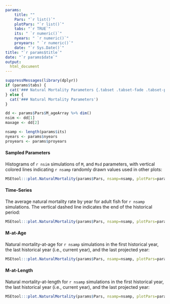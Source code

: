 ---
params: 
    title: ""
    Pars: "`r list()`"
    plotPars: "`r list()`"
    tabs: "`r TRUE`"
    its: " `r numeric()`"
    nyears: " `r numeric()`"
    proyears: " `r numeric()`"
    date: "`r Sys.Date()`"
title: "`r params$title`"
date: "`r params$date`"
output:
  html_document
---

```{r, echo=FALSE, results="asis"}
suppressMessages(library(dplyr))
if (params$tabs) {
  cat('### Natural Mortality Parameters {.tabset .tabset-fade .tabset-pills}' )
} else {
  cat('### Natural Mortality Parameters')
}

dd <- params$Pars$M_ageArray %>% dim()
nsim <- dd[1]
maxage <- dd[2]

nsamp <- length(params$its)
nyears <- params$nyears
proyears <- params$proyears
```


#### Sampled Parameters 
Histograms of `r nsim` simulations of `M`, and `Msd` parameters, with vertical colored lines indicating `r nsamp` randomly drawn values used in other plots:

```{r, echo=FALSE}
MSEtool:::plot.NaturalMortality(params$Pars, nsamp=nsamp, plotPars=params$plotPars, plot.num=1)
```


#### Time-Series
The average natural mortality rate by year for adult fish for `r nsamp` simulations. The vertical dashed line indicates the end of the historical period:

```{r, echo=FALSE}
MSEtool:::plot.NaturalMortality(params$Pars, nsamp=nsamp, plotPars=params$plotPars, plot.num=2)
```



#### M-at-Age 
Natural mortality-at-age for `r nsamp` simulations in the first historical year, the last historical year (i.e., current year), 
and the last projected year:

```{r, echo=FALSE}
MSEtool:::plot.NaturalMortality(params$Pars, nsamp=nsamp, plotPars=params$plotPars, plot.num=3)
```

#### M-at-Length
Natural mortality-at-length for `r nsamp` simulations in the first historical year, the last historical year (i.e., current year), 
and the last projected year:

```{r, echo=FALSE}
MSEtool:::plot.NaturalMortality(params$Pars, nsamp=nsamp, plotPars=params$plotPars, plot.num=4)
```

